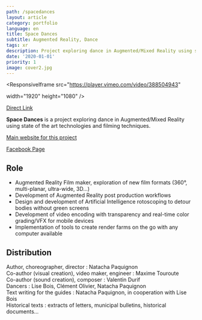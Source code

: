 ```yaml
---
path: /spacedances
layout: article
category: portfolio
language: en
title: Space Dances
subtitle: Augmented Reality, Dance
tags: xr
description: Project exploring dance in Augmented/Mixed Reality using state of the art technologies and filming techniques.
date: '2020-01-01'
priority: 1
image: cover2.jpg
---
```


<ResponsiveIframe
  src="https://player.vimeo.com/video/388504943"

  width="1920"
  height="1080"
/>

[Direct Link](//vimeo.com/388504943)

**Space Dances** is a project exploring dance in Augmented/Mixed Reality using state of the art technologies and filming techniques.

[Main website for this project](//natachapaquignon.com)

[Facebook Page](//www.facebook.com/SpaceDances/)

## Role

- Augmented Reality Film maker, exploration of new film formats (360°, multi-planar, ultra-wide, 3D...)
- Development of Augmented Reality post production workflows
- Design and development of Artificial Intelligence rotoscoping to detour bodies without green screens
- Development of video encoding with transparency and real-time color grading/VFX for mobile devices
- Implementation of tools to create render farms on the go with any computer available

## Distribution

Author, choreographer, director : Natacha Paquignon  
Co-author (visual creation), video maker, engineer : Maxime Touroute  
Co-author (sound creation), composer : Valentin Durif  
Dancers : Lise Bois, Clément Olivier, Natacha Paquignon  
Text writing for the guides : Natacha Paquignon, in cooperation with Lise Bois  
Historical texts : extracts of letters, municipal bulletins, historical documents...

